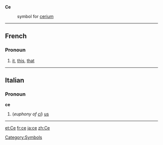 '''Ce'''
:{{chemistry}} symbol for [[cerium]]
[[Category:Symbols]]
----
==French==
===Pronoun===

# [[it]], [[this]], [[that]]

----

==Italian==
===Pronoun===
'''ce'''

# (''euphony of [[ci]]'') [[us]]

----

[[et:Ce]]
[[fr:ce]]
[[ja:ce]]
[[zh:Ce]]